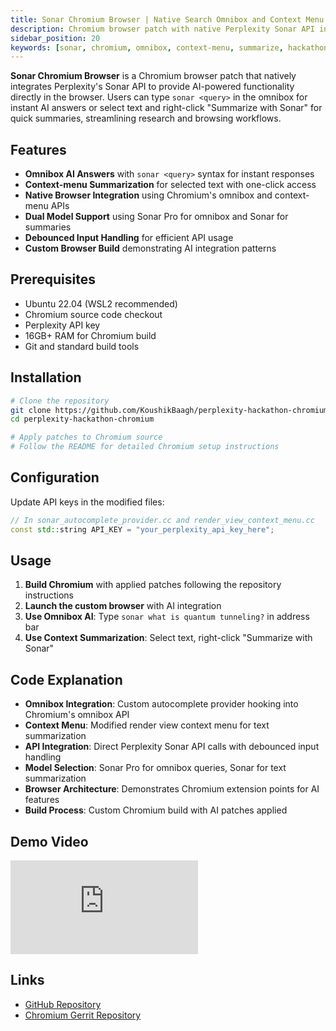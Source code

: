 ```yaml
---
title: Sonar Chromium Browser | Native Search Omnibox and Context Menu
description: Chromium browser patch with native Perplexity Sonar API integration providing omnibox answers and context-menu summarization
sidebar_position: 20
keywords: [sonar, chromium, omnibox, context-menu, summarize, hackathon, api, browser, integration]
---
```



**Sonar Chromium Browser** is a Chromium browser patch that natively integrates Perplexity's Sonar API to provide AI-powered functionality directly in the browser. Users can type `sonar <query>` in the omnibox for instant AI answers or select text and right-click "Summarize with Sonar" for quick summaries, streamlining research and browsing workflows.

## Features

* **Omnibox AI Answers** with `sonar <query>` syntax for instant responses
* **Context-menu Summarization** for selected text with one-click access
* **Native Browser Integration** using Chromium's omnibox and context-menu APIs
* **Dual Model Support** using Sonar Pro for omnibox and Sonar for summaries
* **Debounced Input Handling** for efficient API usage
* **Custom Browser Build** demonstrating AI integration patterns

## Prerequisites

* Ubuntu 22.04 (WSL2 recommended)
* Chromium source code checkout
* Perplexity API key
* 16GB+ RAM for Chromium build
* Git and standard build tools

## Installation

```bash
# Clone the repository
git clone https://github.com/KoushikBaagh/perplexity-hackathon-chromium.git
cd perplexity-hackathon-chromium

# Apply patches to Chromium source
# Follow the README for detailed Chromium setup instructions
```

## Configuration

Update API keys in the modified files:
```cpp
// In sonar_autocomplete_provider.cc and render_view_context_menu.cc
const std::string API_KEY = "your_perplexity_api_key_here";
```

## Usage

1. **Build Chromium** with applied patches following the repository instructions
2. **Launch the custom browser** with AI integration
3. **Use Omnibox AI**: Type `sonar what is quantum tunneling?` in address bar
4. **Use Context Summarization**: Select text, right-click "Summarize with Sonar"

## Code Explanation

* **Omnibox Integration**: Custom autocomplete provider hooking into Chromium's omnibox API
* **Context Menu**: Modified render view context menu for text summarization
* **API Integration**: Direct Perplexity Sonar API calls with debounced input handling
* **Model Selection**: Sonar Pro for omnibox queries, Sonar for text summarization
* **Browser Architecture**: Demonstrates Chromium extension points for AI features
* **Build Process**: Custom Chromium build with AI patches applied

## Demo Video

<iframe
  className="w-full aspect-video rounded-xl"
  src="https://www.youtube.com/embed/nFhciodeQ-c"
  title="YouTube video player"
  frameBorder="0"
  allow="accelerometer; autoplay; clipboard-write; encrypted-media; gyroscope; picture-in-picture"
  allowFullScreen
></iframe>

## Links

- [GitHub Repository](https://github.com/KoushikBaagh/perplexity-hackathon-chromium)
- [Chromium Gerrit Repository](https://chromium-review.googlesource.com/c/chromium/src/+/6778540)

